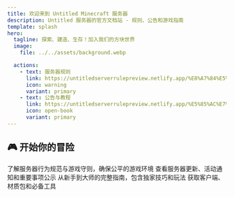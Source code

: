 ```yaml
---
title: 欢迎来到 Untitled Minecraft 服务器
description: Untitled 服务器的官方文档站 - 规则、公告和游戏指南
template: splash
hero:
  tagline: 探索、建造、生存！加入我们的方块世界
  image:
    file: ../../assets/background.webp

  actions:
    - text: 服务器规则
      link: https://untitledserverrulepreview.netlify.app/%E8%A7%84%E5%88%99%E8%AF%A6%E7%BB%86%E7%89%88/
      icon: warning
      variant: primary
    - text: 公告与教程
      link: https://untitledserverrulepreview.netlify.app/%E5%85%AC%E7%A4%BA%E5%8F%8A%E6%95%99%E7%A8%8B
      icon: open-book
      variant: primary
---
```



## 🎮 开始你的冒险

<CardGrid stagger>
  <Card title="服务器规则" icon="../../assets/icons/diamond_sword.png">
    了解服务器行为规范与游戏守则，确保公平的游戏环境
  </Card>
  
  <Card title="最新公告" icon="../../assets/icons/crafting_table.png">
    查看服务器更新、活动通知和重要事项公示
  </Card>
  
  <Card title="游戏教程" icon="../../assets/icons/book_enchanted.png">
    从新手到大师的完整指南，包含独家技巧和玩法
  </Card>
  
  <Card title="资源下载" icon="../../assets/icons/chest.png">
    获取客户端、材质包和必备工具
  </Card>
</CardGrid>